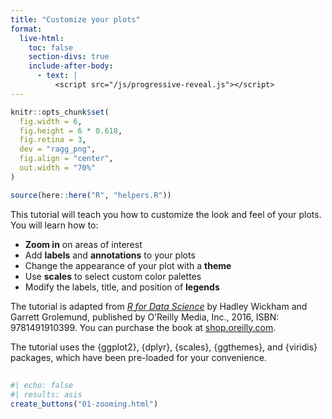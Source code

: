 ```yaml
---
title: "Customize your plots"
format:
  live-html: 
    toc: false
    section-divs: true
    include-after-body: 
      - text: |
          <script src="/js/progressive-reveal.js"></script>
---
```


```r
knitr::opts_chunk$set(
  fig.width = 6,
  fig.height = 6 * 0.618,
  fig.retina = 3,
  dev = "ragg_png",
  fig.align = "center",
  out.width = "70%"
)

source(here::here("R", "helpers.R"))
```

This tutorial will teach you how to customize the look and feel of your plots. You will learn how to:

* **Zoom in** on areas of interest
* Add **labels** and **annotations** to your plots
* Change the appearance of your plot with a **theme**
* Use **scales** to select custom color palettes
* Modify the labels, title, and position of **legends**

The tutorial is adapted from [_R for Data Science_](https://r4ds.had.co.nz/) by Hadley Wickham and Garrett Grolemund, published by O’Reilly Media, Inc., 2016, ISBN: 9781491910399. You can purchase the book at [shop.oreilly.com](http://shop.oreilly.com/product/0636920034407.do).

The tutorial uses the {ggplot2}, {dplyr}, {scales}, {ggthemes}, and {viridis} packages, which have been pre-loaded for your convenience.

##

```r
#| echo: false
#| results: asis
create_buttons("01-zooming.html")
```
